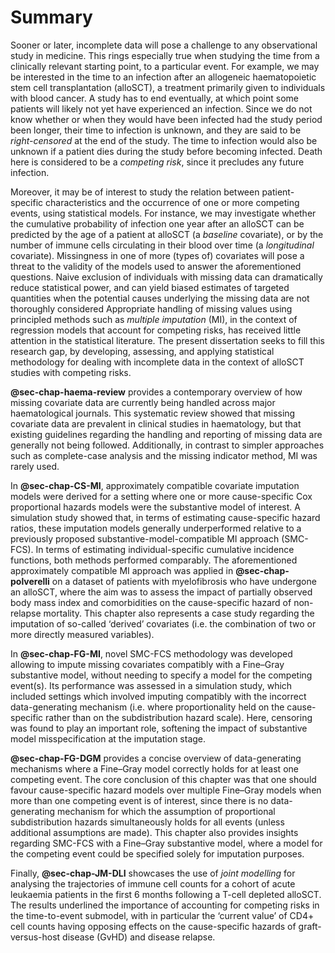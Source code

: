 # Summary {.unnumbered}

Sooner or later, incomplete data will pose a challenge to any observational study in medicine. This rings especially true when studying the time from a clinically relevant starting point, to a particular event. For example, we may be interested in the time to an infection after an allogeneic haematopoietic stem cell transplantation (alloSCT), a treatment primarily given to individuals with blood cancer. A study has to end eventually, at which point some patients will likely not yet have experienced an infection. Since we do not know whether or when they would have been infected had the study period been longer, their time to infection is unknown, and they are said to be *right-censored* at the end of the study. The time to infection would also be unknown if a patient dies during the study before becoming infected. Death here is considered to be a *competing risk*, since it precludes any future infection.

Moreover, it may be of interest to study the relation between patient-specific characteristics and the occurrence of one or more competing events, using statistical models. For instance, we may investigate whether the cumulative probability of infection one year after an alloSCT can be predicted by the age of a patient at alloSCT (a *baseline* covariate), or by the number of immune cells circulating in their blood over time (a *longitudinal* covariate). Missingness in one of more (types of) covariates will pose a threat to the validity of the models used to answer the aforementioned questions. Naive exclusion of individuals with missing data can dramatically reduce statistical power, and can yield biased estimates of targeted quantities when the potential causes underlying the missing data are not thoroughly considered Appropriate handling of missing values using principled methods such as *multiple imputation* (MI), in the context of regression models that account for competing risks, has received little attention in the statistical literature. The present dissertation seeks to fill this research gap, by developing, assessing, and applying statistical methodology for dealing with incomplete data in the context of alloSCT studies with competing risks.

**@sec-chap-haema-review** provides a contemporary overview of how missing covariate data are currently being handled across major haematological journals. This systematic review showed that missing covariate data are prevalent in clinical studies in haematology, but that existing guidelines regarding the handling and reporting of missing data are generally not being followed. Additionally, in contrast to simpler approaches such as complete-case analysis and the missing indicator method, MI was rarely used.

In **@sec-chap-CS-MI**, approximately compatible covariate imputation models were derived for a setting where one or more cause-specific Cox proportional hazards models were the substantive model of interest. A simulation study showed that, in terms of estimating cause-specific hazard ratios, these imputation models generally underperformed relative to a previously proposed substantive-model-compatible MI approach (SMC-FCS). In terms of estimating individual-specific cumulative incidence functions, both methods performed comparably. The aforementioned approximately compatible MI approach was applied in **@sec-chap-polverelli** on a dataset of patients with myelofibrosis who have undergone an alloSCT, where the aim was to assess the impact of partially observed body mass index and comorbidities on the cause-specific hazard of non-relapse mortality. This chapter also represents a case study regarding the imputation of so-called 'derived' covariates (i.e. the combination of two or more directly measured variables). 

In **@sec-chap-FG-MI**, novel SMC-FCS methodology was developed allowing to impute missing covariates compatibly with a Fine--Gray substantive model, without needing to specify a model for the competing event(s). Its performance was assessed in a simulation study, which included settings which involved imputing compatibly with the incorrect data-generating mechanism (i.e. where proportionality held on the cause-specific rather than on the subdistribution hazard scale). Here, censoring was found to play an important role, softening the impact of substantive model misspecification at the imputation stage.

**@sec-chap-FG-DGM** provides a concise overview of data-generating mechanisms where a Fine--Gray model correctly holds for at least one competing event. The core conclusion of this chapter was that one should favour cause-specific hazard models over multiple Fine--Gray models when more than one competing event is of interest, since there is no data-generating mechanism for which the assumption of proportional subdistribution hazards simultaneously holds for all events (unless additional assumptions are made). This chapter also provides insights regarding SMC-FCS with a Fine--Gray substantive model, where a model for the competing event could be specified solely for imputation purposes.

Finally, **@sec-chap-JM-DLI** showcases the use of *joint modelling* for analysing the trajectories of immune cell counts for a cohort of acute leukaemia patients in the first 6 months following a T-cell depleted alloSCT. The results underlined the importance of accounting for competing risks in the time-to-event submodel, with in particular the 'current value' of CD4+ cell counts having opposing effects on the cause-specific hazards of graft-versus-host disease (GvHD) and disease relapse.
